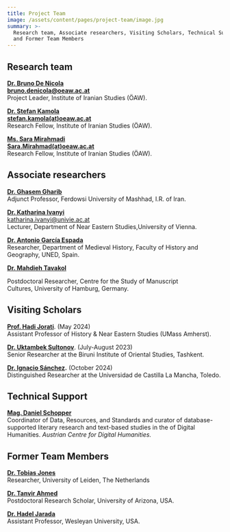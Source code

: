 ```yaml
---
title: Project Team
image: /assets/content/pages/project-team/image.jpg
summary: >-
  Research team, Associate researchers, Visiting Scholars, Technical Support,
  and Former Team Members
---
```

## Research team

[**Dr. Bruno De Nicola**](https://www.oeaw.ac.at/en/iran/institute/staff/research-staff/bruno-de-nicola/) \
[**bruno.denicola@oeaw.ac.at**](mailto:bruno.denicola@oeaw.ac.at) \
Project Leader, Institute of Iranian Studies (ÖAW).

[**Dr. Stefan Kamola**](https://www.oeaw.ac.at/ifi/institut/mitarbeiterinnen/wissenschaftliche-mitarbeiterinnen/stefan-kamola) \
[**stefan.kamola(at)oeaw.ac.at**](https://www.oeaw.ac.at/ifi/institut/mitarbeiterinnen/wissenschaftliche-mitarbeiterinnen/%7B$BASE%7D/#) \
Research Fellow, Institute of Iranian Studies (ÖAW).

[**Ms. Sara Mirahmadi**](https://www.oeaw.ac.at/ifi/institut/mitarbeiterinnen/wissenschaftliche-mitarbeiterinnen/sara-mirahmadi) \
[**Sara.Mirahmad**](https://www.universiteitleiden.nl/en/staffmembers/sara-mirahmadi#tab-1)[**(at)oeaw.ac.at**](https://www.oeaw.ac.at/ifi/institut/mitarbeiterinnen/wissenschaftliche-mitarbeiterinnen/%7B$BASE%7D/#) \
Research Fellow, Institute of Iranian Studies (ÖAW).

## Associate researchers

[**Dr. Ghasem Gharib**](https://www.researchgate.net/profile/Ghasem_Gharib) \
Adjunct Professor, Ferdowsi University of Mashhad, I.R. of Iran.

[**Dr. Katharina Ivanyi**](https://orientalistik.univie.ac.at/en/about-us/staff/details-staff/user/ivanyik80/inum/1073/backpid/86978/) \
[katharina.ivanyi@univie.ac.at](javascript:linkTo_UnCryptMailto\('ocknvq,mcvjctkpc0kxcpakBwpkxkg0ce0cv'\);) \
Lecturer, Department of Near Eastern Studies,University of Vienna.

[**Dr. Antonio García Espada**](https://portalcientifico.uned.es/investigadores/205125/detalle) \
Researcher, Department of Medieval History, Faculty of History and Geography, UNED, Spain.

[**Dr. Mahdieh Tavakol**](https://fu-berlin.academia.edu/MahdiehTavakol)

Postdoctoral Researcher, Centre for the Study of Manuscript Cultures, University of Hamburg, Germany.

## Visiting Scholars

[**Prof. Hadi Jorati**](https://www.umass.edu/history/about/directory/hadi-jorati). (May 2024) \
Assistant Professor of History & Near Eastern Studies (UMass Amherst).

[**Dr. Uktambek Sultonov**](https://independent.academia.edu/DrSciencesHistoryUktambekSultonov). (July-August 2023) \
Senior Researcher at the Biruni Institute of Oriental Studies, Tashkent.

[**Dr. Ignacio Sánchez**](https://uclm.academia.edu/IgnacioS%C3%A1nchez)**.** (October 2024) \
Distinguished Researcher at the Universidad de Castilla La Mancha, Toledo.

## Technical Support

[**Mag. Daniel Schopper**](https://www.oeaw.ac.at/acdh/team/current-team/daniel-schopper/) \
Coordinator of Data, Resources, and Standards and curator of database-supported literary research and text-based studies in the of Digital Humanities. *Austrian Centre for Digital Humanities.*

## Former Team Members

[**Dr. Tobias Jones**](https://leidenuni.academia.edu/TobiasJones) \
Researcher, University of Leiden, The Netherlands

[**Dr. Tanvir Ahmed**](https://search.asu.edu/profile/4879467) \
Postdoctoral Research Scholar, University of Arizona, USA.

[**Dr. Hadel Jarada**](https://www.wesleyan.edu/academics/faculty/hjarada/profile.html) \
Assistant Professor, Wesleyan University, USA.
